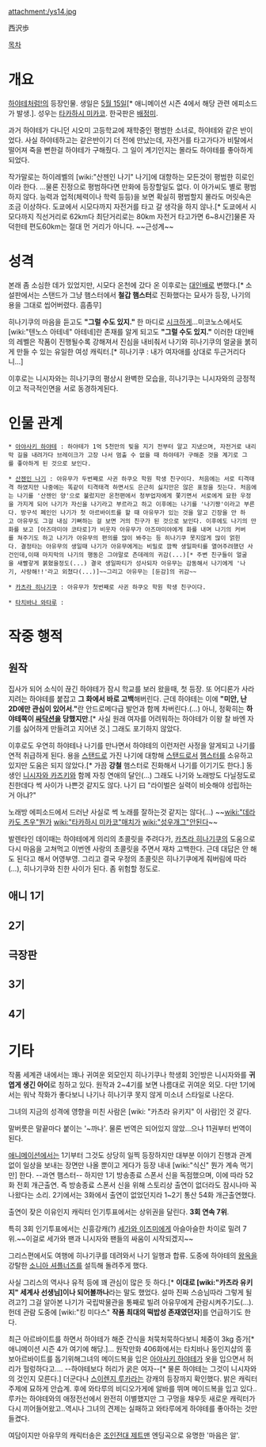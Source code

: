 attachment:/ys14.jpg

西沢歩

[[목차]]
= 개요 =
[[하야테처럼!]]의 등장인물. 생일은 [[5월 15일]][* 애니메이션 시즌 4에서 해당 관련 에피소드가 발생.]. 성우는 [[타카하시 미카코]]. 한국판은 [[배정미]].

과거 하야테가 다니던 시오미 고등학교에 재학중인 평범한 소녀로, 하야테와 같은 반이었다. 사실 하야테하고는 같은반이기 더 전에 만났는데, 자전거를 타고가다가 비탈에서 떨어져 죽을 뻔한걸 하야테가 구해줬다. 그 일이 계기인지는 몰라도 하야테를 좋아하게 되었다.

작가말로는 하이레벨의 [wiki:"산젠인 나기" 나기]에 대항하는 모든것이 평범한 히로인이라 한다. ...물론 진정으로 평범하다면 만화에 등장할일도 없다. 이 아가씨도 별로 평범하지 않다. 능력과 업적(체력이나 학력 등등)을 보면 확실히 평범할지 몰라도 머릿속은 조금 이상하다. 도쿄에서 시모다까지 자전거를 타고 갈 생각을 하지 않나.[* 도쿄에서 시모다까지 직선거리로 62km다 최단거리로는 80km 자전거 타고가면 6~8시간]물론 자덕한테 편도60km는 절대 먼 거리가 아니다. ~~근성계~~

= 성격 =
본래 좀 소심한 데가 있었지만, 시모다 온천에 갔다 온 이후로는 [[대인배]]로 변했다.[* 소설판에서는 스탠드가 그냥 햄스터에서 '''철갑 햄스터'''로 진화했다는 묘사가 등장, 나기의 용을 그대로 씹어버렸다. 흠좀무]

히나기쿠의 마음을 듣고도 '''"그럴 수도 있지."''' 한 마디로 [[시크]]하게...미코노스에서도 [wiki:"텐노스 아테네" 아테네]란 존재를 알게 되고도 '''"그럴 수도 있지."''' 이러한 대인배의 레벨은 작품이 진행될수록 강해져서 진심을 내비춰서 나기와 히나기쿠의 얼굴을 붉히게 만들 수 있는 유일한 여성 캐릭터.[* 히나기쿠 : 내가 여자애를 상대로 두근거리다니...]

이후로는 니시자와는 히나기쿠의 평상시 완벽한 모습을, 히나기쿠는 니시자와의 긍정적이고 적극적인면을 서로 동경하게된다.

= 인물 관계 =
 * [[아야사키 하야테]] : 하야테가 1억 5천만의 빚을 지기 전부터 알고 지냈으며, 자전거로 내리막 길을 내려가다 브레이크가 고장 나서 멈출 수 없을 때 하야테가 구해준 것을 계기로 그를 좋아하게 된 것으로 보인다.

 * [[산젠인 나기]] : 아유무가 두번째로 사귄 하쿠오 학원 학생 친구이다. 처음에는 서로 티격태격 하였지만 나중에는 똑같이 티격태격 하면서도 은근히 싫지만은 않은 표정을 짓는다. 처음에는 나기를 '산젠인 양'으로 불렀지만 온천편에서 청부업자에게 쫓기면서 서로에게 묘한 우정을 가지게 되어 나기가 자신을 나기라고 부르라고 하고 이후에는 나기를 '나기짱'이라고 부른다. 방구석 폐인인 나기가 첫 아르바이트를 할 때 아유무가 있는 것을 알고 긴장을 안 하고 아유무도 그걸 내심 기뻐하는 걸 보면 거의 친구가 된 것으로 보인다. 이후에도 나기의 만화를 보고 [아즈마미야 코타로]가 비웃자 아유무가 아즈마미야에게 화를 내며 나기의 커버를 쳐주기도 하고 나기가 아유무의 편의를 많이 봐주는 등 히나기쿠 못지않게 많이 얽힌다. 결정타는 아유무의 생일때 나기가 아유무에게는 비밀로 깜짝 생일파티를 열어주려했던 사건인데,이때 마지막의 나기의 행동은 그야말로 츤데레의 귀감(...)[* 주변 친구들이 얼굴을 새빨갛게 붉혔을정도(...) 결국 생일파티가 성사되자 아유무는 감동해서 나기에게 '나기, 사랑해!!'라고 외쳤다(...)]~~그리고 아유무는 [둔감]의 귀감~~ 

 * [[카츠라 히나기쿠]] : 아유무가 첫번째로 사귄 하쿠오 학원 학생 친구이다. 

 * [[타치바나 와타루]] :
 
= 작중 행적 =
== 원작 ==
집사가 되어 소식이 끊긴 하야테가 잠시 학교를 보러 왔을때, 첫 등장. 또 어디론가 사라지려는 하야테를 붙잡고 '''그 화에서 바로 고백'''해버린다. 근데 하야테는 이에 '''"미안, 난 2D에만 관심이 있어서."'''란 안드로메다급 발언과 함께 차버린다.(…) 아니, 정확히는 '''하야테쪽이 [[싸닥션]]을 당했지만'''.[* 사실 원래 여자를 어려워하는 하야테가 이왕 찰 바엔 자기를 싫어하게 만들려고 지어낸 것.] 그래도 포기하지 않았다.

이후로도 우연히 하야테나 나기를 만나면서 하야테의 이런저런 사정을 알게되고 나기를 연적 취급하게 된다.
용을 [[스탠드]]로 가진 나기에 대항해 [[스탠드]]로서 [[햄스터]]를 소유하고 있지만 도움은 되지 않았다.[* 가끔 '''강철''' 햄스터로 진화해서 나기를 이기기도 한다.] 동생인 [[니시자와 카즈키]]와 함께 자칭 연애의 달인(…) 그래도 나기와 노래방도 다닐정도로 친한데다 썩 사이가 나쁜것 같지도 않다. 나기 曰 "라이벌은 실력이 비슷해야 성립하는거 아냐?"

노래방 에피소드에서 드러난 사실로 썩 노래를 잘하는것 같지는 않다(...) ~~[[wiki:"데라카도 츠우"뭔가]] [[wiki:"타카하시 미카코"매치가]] [[wiki:"성우개그"안된다]]~~

발렌타인 데이때는 하야테에게 의리의 초콜릿을 주려다가, [[카츠라 히나기쿠]]의 도움으로 다시 마음을 고쳐먹고 이번엔 사랑의 초콜릿을 주면서 재차 고백한다. 근데 대답은 안 해도 된다고 해서 어영부영.
그리고 결국 우정의 초콜릿은 히나기쿠에게 줘버림에 따라(…), 히나기쿠와 친한 사이가 된다. 좀 위험할 정도로.

== 애니 1기 ==

== 2기 ==

== 극장판 ==

== 3기 ==

== 4기 ==

= 기타 =

작품 세계관 내에서는 꽤나 귀여운 외모인지 히나기쿠나 학생회 3인방은 니시자와를 '''귀엽게 생긴 아이'''로 칭하고 있다. 원작과 2~4기를 보면 나름대로 귀여운 외모. 다만 1기에서는 워낙 작화가 좋다보니 나기나 히나기쿠 못지 않게 미소녀 스타일로 나온다.

그녀의 지금의 성격에 영향을 미친 사람은 [wiki: "카츠라 유키지" 이 사람]인 것 같다.

말버릇은 말끝마다 붙이는 '~까나'. 물론 번역은 되어있지 않았...으나 11권부터 번역이 된다.

[[애니메이션]]에서는 1기부터 그것도 상당히 일찍 등장하지만 대부분 이야기 진행과 관계 없이 일상을 보내는 장면만 나올 뿐이고 게다가 등장 내내 [wiki:"식신" 뭔가 계속 먹기만] 한다. --과연 햄스터-- 하지만 1기 방송종료 스폰서 신을 독점했으며, 이에 따라 52화 전회 개근출연. 즉 방송종료 스폰서 신을 위해 스토리상 출연이 없더라도 잠시나마 꼭 나왔다는 소리. 2기에서는 3화에서 출연이 없었던지라 1~2기 통산 54화 개근출연했다. 

출연이 잦은 이유인지 캐릭터 인기투표에서는 상위권을 달린다. '''3회 연속 7위'''.

특히 3회 인기투표에서는 신흥강캐(?) [[세가와 이즈미]]에게 아슬아슬한 차이로 밀려 7위.~~이걸로 세가와 팬과 니시자와 팬들의 싸움이 시작되겠지~~

그리스편에서도 여행에 히나기쿠를 데려와서 나기 일행과 합류.
도중에 하야테의 [[왕옥]]을 강탈한 [[소니아 셔플너즈]]를 설득해 돌려주게 했다.

사실 그리스의 역사나 유적 등에 꽤 관심이 많은 듯 하다.[* '''이대로 [wiki:"카츠라 유키지" 세계사 선생님]이나 되어볼까나'''라는 말도 했었다. 설마 진짜 스승님따라 그렇게 될려고?] 그걸 알아본 나기가 국립박물관을 통째로 빌려 아유무에게 관람시켜주기도(...).
헌데 관람 도중에 [wiki:"킹 미다스" '''작품 최대의 떡밥성 존재였던자''']를 언급하기도 한다.

최근 아르바이트를 하면서 하야테가 해준 간식을 처묵처묵하다보니 체중이 3kg 증가[* 애니메이션 시즌 4가 여기에 해당.]... 원작만화 406화에서는 타치바나 동인지샵의 홍보아르바이트를 돕기위해그녀의 메이드복을 입은 [[아야사키 하야테]]가 옷을 입으면서 허리가 헐렁하다고.... --하야테보다 허리가 굵은 여자--[* 물론 하야테는 그것이 니시자와의 것인지 모른다.] 더군다나 [[스이렌지 루카]]라는 강캐의 등장까지 확인했다. 밝은 캐릭터주제에 묘하게 안습계. 후에 와타루의 비디오가게에 알바를 뛰며 메이드복을 입고 있다.. 루카는 하야테와의 애정전선에서 완전히 이별했지만 그 구멍을 채우듯 새로운 캐릭터가 다시 끼어들어왔고..역시나 그녀의 견제는 실패하고 와타루에게 하야테를 좋아하는 것만 들켰다.

여담이지만 아유무의 캐릭터송은 [[조인전대 제트맨]] 엔딩곡으로 유명한 '마음은 알'.
